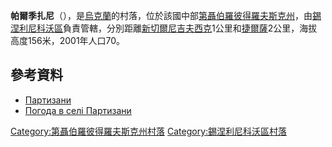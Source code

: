 {{coord|48|9|49|N|35|42|58|E|scale:30000_region:UA|display=title}}

'''帕爾季扎尼'''（{{lang-uk|Партизани}}），是[[烏克蘭|烏克蘭]]的村落，位於該國中部[[第聶伯羅彼得羅夫斯克州|第聶伯羅彼得羅夫斯克州]]，由[[錫涅利尼科沃區|錫涅利尼科沃區]]負責管轄，分別距離[[新切爾尼吉夫西克|新切爾尼吉夫西克]]1公里和[[捷爾薩|捷爾薩]]2公里，海拔高度156米，2001年人口70。

==參考資料==
* [http://gska2.rada.gov.ua/pls/z7502/A005?rdat1=06.12.2007&rf7571=6340 Партизани]{{dead link|date=2018年2月 |bot=InternetArchiveBot |fix-attempted=yes }}
* [http://weather.in.ua/ua/dnepropetrovskaja/19633 Погода в селі Партизани] {{Wayback|url=http://weather.in.ua/ua/dnepropetrovskaja/19633 |date=20160607094143 }}

{{DEFAULTSORT:Партизани}}
[[Category:第聶伯羅彼得羅夫斯克州村落|Category:第聶伯羅彼得羅夫斯克州村落]]
[[Category:錫涅利尼科沃區村落|Category:錫涅利尼科沃區村落]]


{{Dnipropetrovsk-geo-stub}}